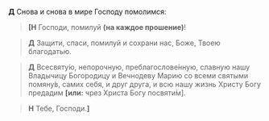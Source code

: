 **Д** Снова и снова в мире Господу помолимся:

> **<b>[</b>Н** Господи, помилуй **(на каждое прошение)**!

> **Д** Защити, спаси, помилуй и сохрани нас, Боже, Тво­ею благодатью.

> **Д** Всесвяту́ю, непорочную, преблагослове́нную, слав­ную нашу Вла­ды­чицу Богородицу и Вечнодеву Ма­рию
> со все­ми свя­тыми помяну́в, са­мих се­бя, и друг друга, и всю нашу жизнь Христу Богу предадим
> **[или:** чрез Христа Богу посвяти́м<R>]</R>.

> **Н** Тебе, Господи.**<b>]</b>**
